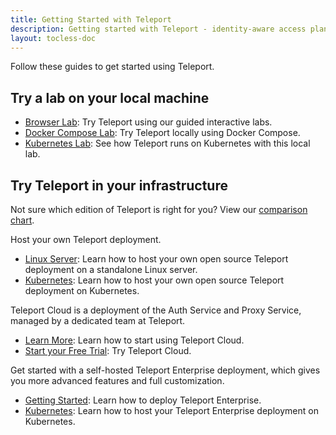 ```yaml
---
title: Getting Started with Teleport
description: Getting started with Teleport - identity-aware access plane for SSH, HTTPS, Kubernetes, and Databases.
layout: tocless-doc
---
```


Follow these guides to get started using Teleport.

## Try a lab on your local machine

- [Browser Lab](https://goteleport.com/labs): Try Teleport using our guided interactive labs.
- [Docker Compose Lab](./try-out-teleport/docker-compose.mdx): Try Teleport locally using Docker Compose.
- [Kubernetes Lab](./try-out-teleport/local-kubernetes.mdx): See how Teleport runs on Kubernetes with this local lab.

## Try Teleport in your infrastructure

Not sure which edition of Teleport is right for you? View our [comparison chart](./faq.mdx#how-is-open-source-different-from-enterprise).

<Tabs>
<TabItem scope="oss" label="Open Source Teleport">

Host your own Teleport deployment.

- [Linux Server](./deploy-a-cluster/open-source.mdx): Learn how to host your own open source Teleport deployment on a standalone Linux server.
- [Kubernetes](./deploy-a-cluster/helm-deployments/kubernetes-cluster.mdx): Learn how to host your own open source Teleport deployment on Kubernetes.
</TabItem>
<TabItem scope="cloud" label="Teleport Cloud">

Teleport Cloud is a deployment of the Auth Service and Proxy Service,
managed by a dedicated team at Teleport.

- [Learn More](./deploy-a-cluster/teleport-cloud/getting-started.mdx): Learn how to start using Teleport Cloud.
- [Start your Free Trial](https://goteleport.com/signup): Try Teleport Cloud.
</TabItem>
<TabItem scope="enterprise" label="Teleport Enterprise">

  Get started with a self-hosted Teleport Enterprise deployment, which gives you
  more advanced features and full customization.


- [Getting Started](./deploy-a-cluster/teleport-enterprise/getting-started.mdx): Learn how to deploy Teleport Enterprise.
- [Kubernetes](./deploy-a-cluster/helm-deployments/kubernetes-cluster.mdx): Learn how to host your Teleport Enterprise deployment on Kubernetes.
</TabItem>
</Tabs>


